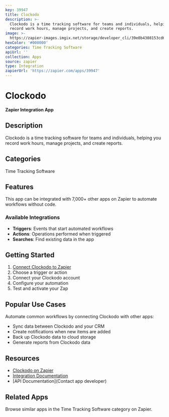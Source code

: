 ```yaml
---
key: 39947
title: Clockodo
description: >-
  Clockodo is a time tracking software for teams and individuals, helping you
  record work hours, manage projects, and create reports.
image: >-
  https://zapier-images.imgix.net/storage/developer_cli/39e0b4308153cd6a5e72e980c89acaad.png?auto=format%2Ccompress&ixlib=python-3.0.0&q=50
hexColor: '#000000'
categories: Time Tracking Software
apiUrl: ''
collection: Apps
source: zapier
type: Integration
zapierUrl: 'https://zapier.com/apps/39947'
---
```

# Clockodo

**Zapier Integration App**

## Description

Clockodo is a time tracking software for teams and individuals, helping you record work hours, manage projects, and create reports.

## Categories

Time Tracking Software

## Features

This app can be integrated with 7,000+ other apps on Zapier to automate workflows without code.

### Available Integrations

- **Triggers**: Events that start automated workflows
- **Actions**: Operations performed when triggered
- **Searches**: Find existing data in the app

## Getting Started

1. [Connect Clockodo to Zapier](https://zapier.com/apps/39947)
2. Choose a trigger or action
3. Connect your Clockodo account
4. Configure your automation
5. Test and activate your Zap

## Popular Use Cases

Automate common workflows by connecting Clockodo with other apps:

- Sync data between Clockodo and your CRM
- Create notifications when new items are added
- Back up Clockodo data to cloud storage
- Generate reports from Clockodo data

## Resources

- [Clockodo on Zapier](https://zapier.com/apps/39947)
- [Integration Documentation](https://zapier.com/apps/39947/integrations)
- [API Documentation](Contact app developer)

## Related Apps

Browse similar apps in the Time Tracking Software category on Zapier.
